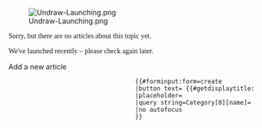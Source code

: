 <div class="container">
    <div class="row">
        <div class="col-12 col-md-6"><!--
            -->[[File:Undraw-Launching.png|frameless|class=img-width p-5 p-md-3 p-lg-5]]
        </div>
        <div class="col-12 col-md-6 d-flex flex-column justify-content-center p-5 p-md-3 p-lg-5">
            <div class="text-center border-bottom mb-3 pb-3" style="font-family: 'Klee One', cursive;">
                <p class="mb-1">Sorry, but there are no articles about this topic yet.</p>
                <p>We've launched recently – please check again later.</p>
            </div>
            <div class="d-flex justify-content-center">
                <div class="d-flex flex-column my-3 mx-4">
                    <!-- Button/Modal to create another article in this category -->
                    <div class="btn" type="button" data-toggle="modal" data-target="#add-article"><!--
                        --><span class="text-primary far fa-edit fa-3x" id="add-article-btn"></span>
                    </div>
                    <div class="modal fade" id="add-article" tabindex="-1" role="dialog" aria-labelledby="AddArticle" aria-hidden="true">
                        <div class="modal-dialog modal-dialog-centered mt-0 mb-5" role="document">
                            <div class="modal-content">
                                <!-- InputBox (for logged in users) -->
                                <div class="modal-body d-none user-show" id="add-article-user">
                                    <div class="h3 text-center border-0">Add a new article</div>
                                    {{#forminput:form=create
                                    |button text={{int:atlas-section-nothinghere-addarticle}} {{#getdisplaytitle:{{FULLPAGENAME}}
                                    |placeholder={{int:atlas-section-nothinghere-title}}
                                    |query string=Category[0][name]={{PAGENAME}}
                                    |no autofocus
                                    }}
                                </div>
                                <!-- Sign-up message for anonymous users -->
                                <div class="modal-body anonymous-show" id="not-logged-in">
                                    {{X/NotLoggedIn}}
                                </div>
                                <div class="modal-footer">
                                    <div class="btn btn-secondary" data-dismiss="modal">{{int:atlas-section-nothinghere-close}}</div>
                                </div>
                            </div>
                        </div>
                    </div>
                    <div style="font-family: 'Klee One', cursive;">{{int:atlas-section-nothinghere-addarticle}}</div>
                </div>
                <div class="d-flex flex-column my-3 mx-4">
                    <div class="btn" type="button" data-toggle="modal" data-target="#social-media"><!--
                        --><span class="text-primary far fa-bell fa-3x" id="add-article-btn"></span>
                    </div>
                    <div style="font-family: 'Klee One', cursive;">{{int:atlas-section-nothinghere-subscribe}}</div> 
                </div>
            </div>
        </div>
    </div>
</div>
